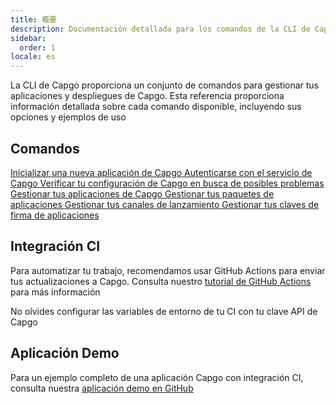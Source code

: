 ```yaml
---
title: 概要
description: Documentación detallada para los comandos de la CLI de Capgo
sidebar:
  order: 1
locale: es
---
```



La CLI de Capgo proporciona un conjunto de comandos para gestionar tus aplicaciones y despliegues de Capgo. Esta referencia proporciona información detallada sobre cada comando disponible, incluyendo sus opciones y ejemplos de uso

## Comandos

<CardGrid stagger>
  <a href="/init/">
    <Card title="init" icon="rocket">
      Inicializar una nueva aplicación de Capgo
    </Card>
  </a>

  <a href="/login/">
    <Card title="login" icon="approve-check">
      Autenticarse con el servicio de Capgo
    </Card>
  </a>

  <a href="/docs/cli/reference/doctor/">
    <Card title="doctor" icon="approve-check-circle">
      Verificar tu configuración de Capgo en busca de posibles problemas
    </Card>
  </a>

  <a href="/app/">
    <Card title="app" icon="seti:default">
      Gestionar tus aplicaciones de Capgo
    </Card>
  </a>

  <a href="/docs/cli/reference/bundle/">
    <Card title="bundle" icon="seti:html">
      Gestionar tus paquetes de aplicaciones
    </Card>
  </a>

  <a href="/docs/cli/reference/channel/">
    <Card title="channel" icon="seti:git">
      Gestionar tus canales de lanzamiento
    </Card>
  </a>

  <a href="/key/">
    <Card title="key" icon="seti:lock">
      Gestionar tus claves de firma de aplicaciones
    </Card>
  </a>
</CardGrid>

## Integración CI

Para automatizar tu trabajo, recomendamos usar GitHub Actions para enviar tus actualizaciones a Capgo. Consulta nuestro [tutorial de GitHub Actions](https://capgo.app/blog/automatic-build-and-release-with-github-actions/) para más información

No olvides configurar las variables de entorno de tu CI con tu clave API de Capgo

## Aplicación Demo

Para un ejemplo completo de una aplicación Capgo con integración CI, consulta nuestra [aplicación demo en GitHub](https://github.com/Cap-go/demo-app/)
